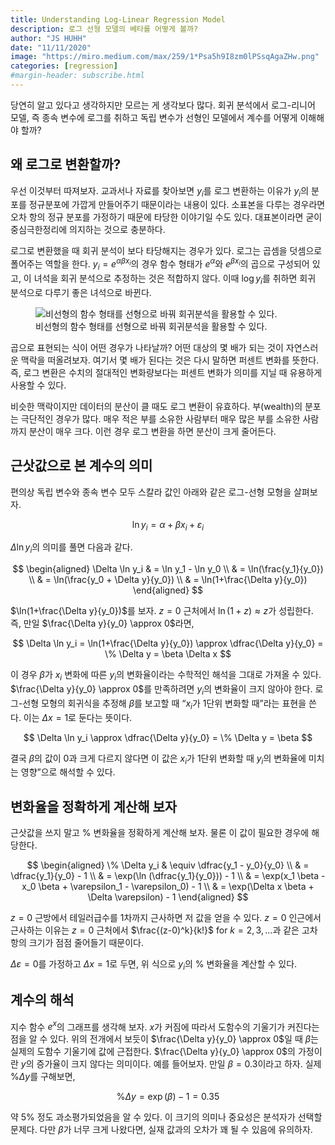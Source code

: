 ```yaml
---
title: Understanding Log-Linear Regression Model 
description: 로그 선형 모델의 베타를 어떻게 볼까? 
author: "JS HUHH"
date: "11/11/2020"
image: "https://miro.medium.com/max/259/1*Psa5h9I8zm0lPSsqAgaZHw.png"
categories: [regression]
#margin-header: subscribe.html
---
```


당연히 알고 있다고 생각하지만 모르는 게 생각보다 많다. 회귀 분석에서 로그-리니어 모델, 즉 종속 변수에 로그를 취하고 독립 변수가 선형인 모델에서 계수를 어떻게 이해해야 할까? 

## 왜 로그로 변환할까? 

우선 이것부터 따져보자. 교과서나 자료를 찾아보면 $y_i$를 로그 변환하는 이유가 $y_i$의 분포를 정규분포에 가깝게 만들어주기 때문이라는 내용이 있다. 소표본을 다루는 경우라면 오차 항의 정규 분포를 가정하기 때문에 타당한 이야기일 수도 있다. 대표본이라면 굳이 중심극한정리에 의지하는 것으로 충분하다. 

로그로 변환했을 때 회귀 분석이 보다 타당해지는 경우가 있다. 로그는 곱셈을 덧셈으로 폴어주는 역할을 한다. $y_i = e^{\alpha \beta x_i}$의 경우 함수 형태가 $e^\alpha$와 $e^{\beta x_i}$의 곱으로 구성되어 있고, 이 녀석을 회귀 분석으로 추정하는 것은 적합하지 않다. 이때 $\log y_i$를 취하면 회귀 분석으로 다루기 좋은 녀석으로 바뀐다.

:::{layout="[-1,15,-1]"}
![비선형의 함수 형태를 선형으로 바꿔 회귀분석을 활용할 수 있다.](./images/log-linear.png)
:::

곱으로 표현되는 식이 어떤 경우가 나타날까? 어떤 대상의 몇 배가 되는 것이 자연스러운 맥락을 떠올려보자. 여기서 몇 배가 된다는 것은 다시 말하면 퍼센트 변화를 뜻한다. 즉, 로그 변환은 수치의 절대적인 변화량보다는 퍼센트 변화가 의미를 지닐 때 유용하게 사용할 수 있다. 

비슷한 맥락이지만 데이터의 분산이 클 때도 로그 변환이 유효하다. 부(wealth)의 분포는 극단적인 경우가 많다. 매우 적은 부를 소유한 사람부터 매우 많은 부를 소유한 사람까지 분산이 매우 크다. 이런 경우 로그 변환을 하면 분산이 크게 줄어든다.

## 근삿값으로 본 계수의 의미 

편의상 독립 변수와 종속 변수 모두 스칼라 값인 아래와 같은 로그-선형 모형을 살펴보자.

$$
\ln y_i = \alpha + \beta x_i + \varepsilon_i
$$

$\Delta \ln y_i$의 의미를 풀면 다음과 같다. 

$$
\begin{aligned}
\Delta \ln y_i & = \ln y_1 - \ln y_0 \\
& = \ln(\frac{y_1}{y_0}) \\
& = \ln(\frac{y_0 + \Delta y}{y_0}) \\
& = \ln(1+\frac{\Delta y}{y_0})
\end{aligned}
$$

$\ln(1+\frac{\Delta y}{y_0})$를 보자. $z=0$ 근처에서 $\ln (1+z) \approx z$가 성립한다. 즉, 만일 $\frac{\Delta y}{y_0} \approx 0$라면, 

$$
\Delta \ln y_i =  \ln(1+\frac{\Delta y}{y_0}) \approx \dfrac{\Delta y}{y_0} = \% \Delta y = \beta \Delta x
$$

이 경우 $\beta$가 $x_i$ 변화에 따른 $y_i$의 변화율이라는 수학적인 해석을 그대로 가져올 수 있다. $\frac{\Delta y}{y_0} \approx 0$를 만족하려면 $y_i$의 변화율이 크지 않아야 한다. 로그-선형 모형의 회귀식을 추정해 $\beta$를 보고할 때 "$x_i$가 1단위 변화할 때"라는 표현을 쓴다. 이는 $\Delta x = 1$로 둔다는 뜻이다. 

$$
\Delta \ln y_i \approx \dfrac{\Delta y}{y_0} = \% \Delta y = \beta 
$$

결국 $\beta$의 값이 0과 크게 다르지 않다면 이 값은 $x_i$가 1단위 변화할 때 $y_i$의 변화율에 미치는 영향"으로 해석할 수 있다. 

## 변화율을 정확하게 계산해 보자 

근삿값을 쓰지 말고 % 변화율을 정확하게 계산해 보자. 물론 이 값이 필요한 경우에 해당한다. 

$$
\begin{aligned}
\% \Delta y_i & \equiv \dfrac{y_1 - y_0}{y_0} \\
& = \dfrac{y_1}{y_0} - 1 \\
& = \exp(\ln (\dfrac{y_1}{y_0})) - 1 \\
& = \exp(x_1 \beta - x_0 \beta + \varepsilon_1 - \varepsilon_0) - 1 \\
& = \exp(\Delta x \beta + \Delta \varepsilon) - 1
\end{aligned}
$$

:::{.column-margin}
$z=0$ 근방에서 테일러급수를 1차까지 근사하면 저 값을 얻을 수 있다. $z=0$ 인근에서 근사하는 이유는 $z=0$ 근처에서 $\frac{(z-0)^k}{k!}$ for $k=2,3, \dotsc$과 같은 고차 항의 크기가 점점 줄어들기 때문이다. 
:::

$\Delta \varepsilon =0$를 가정하고 $\Delta x =1$로 두면, 위 식으로 $y_i$의 % 변화율을 계산할 수 있다. 

## 계수의 해석 

지수 함수 $e^x$의 그래프를 생각해 보자. $x$가 커짐에 따라서 도함수의 기울기가 커진다는 점을 알 수 있다. 위의 전개에서 보듯이 $\frac{\Delta y}{y_0} \approx 0$일 때 $\beta$는 실제의 도함수 기울기에 값에 근접한다. $\frac{\Delta y}{y_0} \approx 0$의 가정이란 $y$의 증가율이 크지 않다는 의미이다. 예를 들어보자. 만일 $\beta = 0.3$이라고 하자. 실제 $\%\Delta y$를 구해보면, 

$$
\%\Delta y = \exp(\beta) - 1 = 0.35
$$

약 5% 정도 과소평가되었음을 알 수 있다. 이 크기의 의미나 중요성은 분석자가 선택할 문제다. 다만 $\beta$가 너무 크게 나왔다면, 실재 값과의 오차가 꽤 될 수 있음에 유의하자. 

